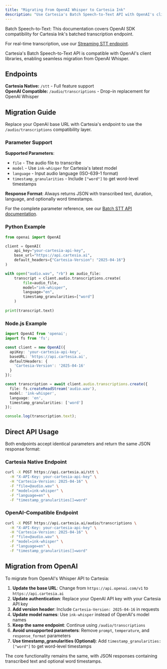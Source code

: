 ```yaml
---
title: "Migrating From OpenAI Whisper to Cartesia Ink"
description: "Use Cartesia's Batch Speech-to-Text API with OpenAI's client libraries"
---
```


<Info>
Batch Speech-to-Text: This documentation covers OpenAI SDK compatibility for Cartesia Ink's batched transcription endpoint.

For real-time transcription, use our [Streaming STT endpoint](/api-reference/stt/stt).
</Info>

Cartesia's Batch Speech-to-Text API is compatible with OpenAI's client libraries, enabling seamless migration from OpenAI Whisper.

## Endpoints

**Cartesia Native:** `/stt` - Full feature support  
**OpenAI Compatible:** `/audio/transcriptions` - Drop-in replacement for OpenAI Whisper

## Migration Guide

Replace your OpenAI base URL with Cartesia's endpoint to use the `/audio/transcriptions` compatibility layer.

### Parameter Support

**Supported Parameters**:
- `file` - The audio file to transcribe
- `model` - Use `ink-whisper` for Cartesia's latest model
- `language` - Input audio language (ISO-639-1 format)
- `timestamp_granularities` - Include `["word"]` to get word-level timestamps

**Response Format**: Always returns JSON with transcribed text, duration, language, and optionally word timestamps.

For the complete parameter reference, see our [Batch STT API documentation](/api-reference/stt/transcribe).

### Python Example

```python
from openai import OpenAI

client = OpenAI(
    api_key="your-cartesia-api-key",
    base_url="https://api.cartesia.ai",
    default_headers={"Cartesia-Version": "2025-04-16"}
)

with open("audio.wav", "rb") as audio_file:
    transcript = client.audio.transcriptions.create(
        file=audio_file,
        model="ink-whisper",
        language="en",
        timestamp_granularities=["word"]
    )
    
print(transcript.text)
```

### Node.js Example

```typescript
import OpenAI from 'openai';
import fs from 'fs';

const client = new OpenAI({
  apiKey: 'your-cartesia-api-key',
  baseURL: 'https://api.cartesia.ai',
  defaultHeaders: {
    'Cartesia-Version': '2025-04-16'
  }
});

const transcription = await client.audio.transcriptions.create({
  file: fs.createReadStream('audio.wav'),
  model: 'ink-whisper',
  language: 'en',
  timestamp_granularities: ['word']
});

console.log(transcription.text);
```

## Direct API Usage

Both endpoints accept identical parameters and return the same JSON response format:

### Cartesia Native Endpoint

```bash
curl -X POST https://api.cartesia.ai/stt \
  -H "X-API-Key: your-cartesia-api-key" \
  -H "Cartesia-Version: 2025-04-16" \
  -F "file=@audio.wav" \
  -F "model=ink-whisper" \
  -F "language=en" \
  -F "timestamp_granularities[]=word"
```

### OpenAI-Compatible Endpoint

```bash
curl -X POST https://api.cartesia.ai/audio/transcriptions \
  -H "X-API-Key: your-cartesia-api-key" \
  -H "Cartesia-Version: 2025-04-16" \
  -F "file=@audio.wav" \
  -F "model=ink-whisper" \
  -F "language=en" \
  -F "timestamp_granularities[]=word"
```

## Migration from OpenAI

To migrate from OpenAI's Whisper API to Cartesia:

1. **Update the base URL**: Change from `https://api.openai.com/v1` to `https://api.cartesia.ai`
2. **Update authentication**: Replace your OpenAI API key with your Cartesia API key
3. **Add version header**: Include `Cartesia-Version: 2025-04-16` in requests
4. **Update model names**: Use `ink-whisper` instead of OpenAI's model names
5. **Keep the same endpoint**: Continue using `/audio/transcriptions`
6. **Avoid unsupported parameters**: Remove `prompt`, `temperature`, and `response_format` parameters
7. **Use timestamp_granularities (Optional)**: Add `timestamp_granularities: ["word"]` to get word-level timestamps

The core functionality remains the same, with JSON responses containing transcribed text and optional word timestamps. 